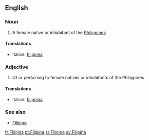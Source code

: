 ==English==

===Noun===
{{en-noun}}

# A female native or inhabitant of the [[Philippines]]

====Translations====
{{top}}
*Italian: [[filippina]] {{f}}
{{mid}}

{{bottom}}

===Adjective===
{{en-adj|-}}

# Of or pertaining to female natives or inhabitants of the Philippines

====Translations====
{{top}}
*Italian: [[filippina]]
{{mid}}

{{bottom}}

===See also===
*[[Filipino]]

[[fr:Filipina]]
[[pt:Filipina]]
[[sr:Filipina]]
[[sv:Filipina]]